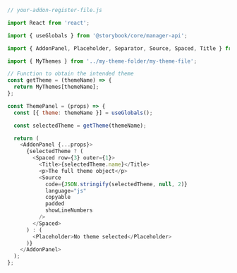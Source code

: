 ```js
// your-addon-register-file.js

import React from 'react';

import { useGlobals } from '@storybook/core/manager-api';

import { AddonPanel, Placeholder, Separator, Source, Spaced, Title } from '@storybook/components';

import { MyThemes } from '../my-theme-folder/my-theme-file';

// Function to obtain the intended theme
const getTheme = (themeName) => {
  return MyThemes[themeName];
};

const ThemePanel = (props) => {
  const [{ theme: themeName }] = useGlobals();

  const selectedTheme = getTheme(themeName);

  return (
    <AddonPanel {...props}>
      {selectedTheme ? (
        <Spaced row={3} outer={1}>
          <Title>{selectedTheme.name}</Title>
          <p>The full theme object</p>
          <Source
            code={JSON.stringify(selectedTheme, null, 2)}
            language="js"
            copyable
            padded
            showLineNumbers
          />
        </Spaced>
      ) : (
        <Placeholder>No theme selected</Placeholder>
      )}
    </AddonPanel>
  );
};
```
